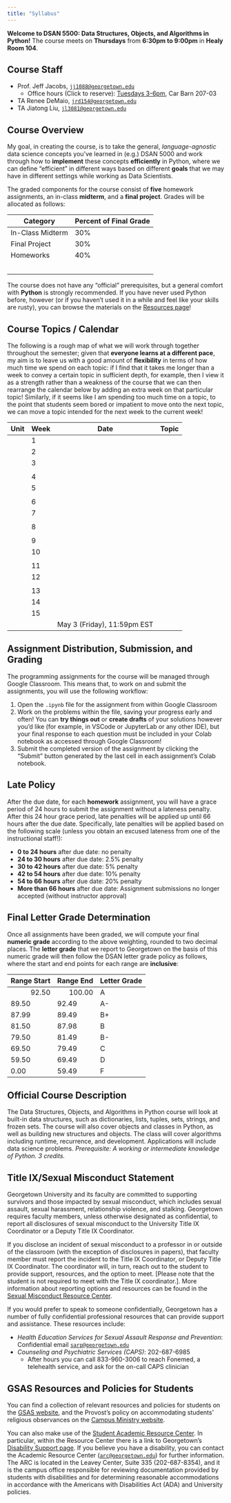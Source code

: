 ```yaml
---
title: "Syllabus"
---
```


**Welcome to DSAN 5500: Data Structures, Objects, and Algorithms in Python!** The course meets on **Thursdays** from **6:30pm to 9:00pm** in **Healy Room 104**.

## Course Staff

* Prof. Jeff Jacobs, <a href='mailto:jj1088@georgetown.edu' target='_blank'>`jj1088@georgetown.edu`</a>
  * Office hours (Click to reserve): [Tuesdays 3-6pm](https://jjacobs.me/meet), Car Barn 207-03
* TA Renee DeMaio, <a href='mailto:jrd154@georgetown.edu' target='_blank'>`jrd154@georgetown.edu`</a>
* TA Jiatong Liu, <a href='mailto:jl3081@georgetown.edu' target='_blank'>`jl3081@georgetown.edu`</a>

## Course Overview

My goal, in creating the course, is to take the general, *language-agnostic* data science concepts you've learned in (e.g.) DSAN 5000 and work through how to **implement** these concepts **efficiently** in Python, where we can define "efficient" in different ways based on different **goals** that we may have in different settings while working as Data Scientists.

The graded components for the course consist of **five** homework assignments, an in-class **midterm**, and a **final project**. Grades will be allocated as follows:

```{=html}
<table>
<thead>
<tr>
    <th>Category</th>
    <th>Percent of Final Grade</th>
</tr>
</thead>
<tbody>
<tr>
    <td>In-Class Midterm</td>
    <td>30%</td>
</tr>
<tr>
    <td>Final Project</td>
    <td>30%</td>
</tr>
<tr>
    <td>Homeworks</td>
    <td>40%</td>
</tr>
<tr>
    <td><span data-qmd="<i class='bi bi-arrow-return-right pe-1'></i>**HW1**: [{{< var hw1.title >}}]({{< var hw1.url >}})"></span></td>
    <td><span data-qmd="<i class='bi bi-arrow-return-right pe-1'></i>{{< var hw1.pct >}}%"></span></td>
</tr>
<tr>
    <td><span data-qmd="<i class='bi bi-arrow-return-right pe-1'></i>**HW2**: {{< var hw2.title >}}"></span></td>
    <td><span data-qmd="<i class='bi bi-arrow-return-right pe-1'></i>{{< var hw2.pct >}}%"></span></td>
</tr>
<tr>
    <td><span data-qmd="<i class='bi bi-arrow-return-right pe-1'></i>**HW3**: {{< var hw3.title >}}"></span></td>
    <td><span data-qmd="<i class='bi bi-arrow-return-right pe-1'></i>{{< var hw3.pct >}}%"></span></td>
</tr>
<tr>
    <td><span data-qmd="<i class='bi bi-arrow-return-right pe-1'></i>**HW4**: {{< var hw4.title >}}"></span></td>
    <td><span data-qmd="<i class='bi bi-arrow-return-right pe-1'></i>{{< var hw4.pct >}}%"></span></td>
</tr>
<tr>
    <td><span data-qmd="<i class='bi bi-arrow-return-right pe-1'></i>**HW5**: {{< var hw5.title >}}"></span></td>
    <td><span data-qmd="<i class='bi bi-arrow-return-right pe-1'></i>{{< var hw5.pct >}}%"></span></td>
</tr>
</tbody>
</table>
```

The course does not have any "official" prerequisites, but a general comfort with **Python** is strongly recommended. If you have never used Python before, however (or if you haven't used it in a while and feel like your skills are rusty), you can browse the materials on the <a href='./resources.html' target='_blank'>Resources page</a>!

## Course Topics / Calendar

The following is a rough map of what we will work through together throughout the semester; given that **everyone learns at a different pace**, my aim is to leave us with a good amount of **flexibility** in terms of how much time we spend on each topic: if I find that it takes me longer than a week to convey a certain topic in sufficient depth, for example, then I view it as a strength rather than a weakness of the course that we can then rearrange the calendar below by adding an extra week on that particular topic! Similarly, if it seems like I am spending too much time on a topic, to the point that students seem bored or impatient to move onto the next topic, we can move a topic intended for the next week to the current week!

```{=html}
<table class='sticky-table'>
<thead>
<tr class='sticky-head'>
    <th>Unit</th>
    <th>Week</th>
    <th>Date</th>
    <th>Topic</th>
</tr>
</thead>
<tbody>
<tr>
    <td><span data-qmd="**Unit 1**: {{< var hw1.title >}}"></span></td>
    <td>1</td>
    <td><span data-qmd="{{< var w01.date-md >}}"></span></td>
    <td><a href='./w01/' target='_blank'><span data-qmd="{{< var w01.title >}}"></span></a></td>
</tr>
<tr>
    <td></td>
    <td>2</td>
    <td><span data-qmd="{{< var w02.date-md >}}"></span></td>
    <td><a href='./w02/' target='_blank'><span data-qmd="{{< var w02.title >}}"></span></a></td>
</tr>

<!-- OOP -->

<tr class='new-unit'>
    <td><span data-qmd="**Unit 2**: {{< var hw2.title >}}"></span></td>
    <td>3</td>
    <td><span data-qmd="{{< var w03.date-md >}}"></span></td>
    <td><a href='./w03/' target='_blank'><span data-qmd="{{< var w03.title >}}"></span></a></td>
</tr>
<tr>
    <td></td>
    <td></td>
    <td><span data-qmd="{{< var hw1.date-md >}}"></span></td>
    <td><span data-qmd="*[HW1 (Python Fundamentals)]({{< var hw1.url >}}) Due*"></span></td>
</tr>
<tr>
    <td></td>
    <td>4</td>
    <td><span data-qmd="{{< var w04.date-md >}}"></span></td>
    <td><a href='./w04/' target='_blank'><span data-qmd="{{< var w04.title >}}"></span></a></td>
</tr>
<tr class='new-unit'>
    <td><span data-qmd="**Unit 3**: {{< var hw3.title >}}"></span></td>
    <td>5</td>
    <td><span data-qmd="{{< var w05.date-md >}}"></span></td>
    <td><a href='./w05/' target='_blank'><span data-qmd="{{< var w05.title >}}"></span></a></td>
</tr>
<tr>
    <td></td>
    <td></td>
    <td><span data-qmd="{{< var hw2.date-md >}}"></span></td>
    <td><span data-qmd="*HW2 ({{< var hw2.title >}}) Due*"></span></td>
</tr>
<tr>
    <td></td>
    <td>6</td>
    <td><span data-qmd="{{< var w06.date-md >}}"></span></td>
    <td><a href='./w06' target='_blank'><span data-qmd="{{< var w06.title >}}"></span></a></td>
</tr>
<tr>
    <td></td>
    <td>7</td>
    <td><span data-qmd="{{< var w07.date-md >}}"></span></td>
    <td><a href='./w07' target='_blank'><span data-qmd="{{< var w07.title >}}"></span></a></td>
</tr>
<tr>
    <td></td>
    <td></td>
    <td><span data-qmd="{{< var hw3.date-md >}}"></span></td>
    <td><span data-qmd="*HW3 ({{< var hw3.title >}}) Due*"></span></td>
</tr>

<!-- Midterm -->

<tr class='new-unit'>
    <td><span data-qmd="**Midterm**"></span></td>
    <td>8</td>
    <td><span data-qmd="{{< var w08.date-md >}}"></span></td>
    <td><span data-qmd="{{< var w08.title >}}"></span></td>
</tr>
<tr>
    <td></td>
    <td></td>
    <td><span data-qmd="*Mar 6*"></span></td>
    <td><span data-qmd="*No Class (Spring Break)*"></span></td>
</tr>

<!-- Data-Processing Pipelines -->

<tr class='new-unit'>
    <td><span data-qmd="**Unit 4**: {{< var hw4.title >}}"></span></td>
    <td>9</td>
    <td><span data-qmd="{{< var w09.date-md >}}"></span></td>
    <td><a href='./w09' target='_blank'><span data-qmd="{{< var w09.title >}}"></span></a></td>
</tr>
<tr>
    <td></td>
    <td>10</td>
    <td><span data-qmd="{{< var w10.date-md >}}"></span></td>
    <td><a href='./w10' target='_blank'><span data-qmd="{{< var w10.title >}}"></span></a></td>
</tr>
<tr>
    <td></td>
    <td></td>
    <td><span data-qmd="{{< var hw4.date-md >}}"></span></td>
    <td><span data-qmd="*HW4 ({{< var hw4.title >}}) Due*"></span></td>
</tr>

<!-- Parallel Computing -->

<tr>
    <td></td>
    <td>11</td>
    <td><span data-qmd="{{< var w11.date-md >}}"></span></td>
    <td><a href='./w11' target='_blank'><span data-qmd="{{< var w11.title >}}"></span></a></td>
</tr>
<tr>
    <td></td>
    <td>12</td>
    <td><span data-qmd="{{< var w12.date-md >}}"></span></td>
    <td><a href='./w12' target='_blank'><span data-qmd="{{< var w12.title >}}"></span></a></td>
</tr>
<tr>
    <td></td>
    <td></td>
    <td><span data-qmd="{{< var hw5.date-md >}}"></span></td>
    <td><span data-qmd="*HW5 ({{< var hw5.title >}}) Due*"></span></td>
</tr>

<!-- Advanced Topics and Applications -->

<tr class='new-unit'>
    <td><span data-qmd="**Unit 5**: Final Project Topics and Applications"></span></td>
    <td>13</td>
    <td><span data-qmd="{{< var w13.date-md >}}"></span></td>
    <td><a href='./w13' target='_blank'><span data-qmd="{{< var w13.title >}}"></span></a></td>
</tr>
<tr>
    <td></td>
    <td>14</td>
    <td><span data-qmd="{{< var w14.date-md >}}"></span></td>
    <td><a href='./w14' target='_blank'><span data-qmd="{{< var w14.title >}}"></span></a></td>
</tr>
<tr>
    <td></td>
    <td>15</td>
    <td><span data-qmd="{{< var w15.date-md >}}"></span></td>
    <td><span data-qmd="{{< var w15.title >}}"></span></td>
</tr>
<tr>
    <td></td>
    <td></td>
    <td>May 3 (Friday), 11:59pm EST</td>
    <td><span data-qmd="**Final Project Due**"></span></td>
</tr>
</tbody>
</table>
```

## Assignment Distribution, Submission, and Grading

The programming assignments for the course will be managed through Google Classroom. This means that, to work on and submit the assignments, you will use the following workflow:

1. Open the `.ipynb` file for the assignment from within Google Classroom
2. Work on the problems within the file, saving your progress early and often! You can **try things out** or **create drafts** of your solutions however you'd like (for example, in VSCode or JupyterLab or any other IDE), but your final response to each question must be included in your Colab notebook as accessed through Google Classroom!
3. Submit the completed version of the assignment by clicking the "Submit" button generated by the last cell in each assignment's Colab notebook.

## Late Policy

After the due date, for each **homework** assignment, you will have a grace period of 24 hours to submit the assignment without a lateness penalty. After this 24 hour grace period, late penalties will be applied up until 66 hours after the due date. Specifically, late penalties will be applied based on the following scale (unless you obtain an excused lateness from one of the instructional staff!):

* **0 to 24 hours** after due date: no penalty
* **24 to 30 hours** after due date: 2.5% penalty
* **30 to 42 hours** after due date: 5% penalty
* **42 to 54 hours** after due date: 10% penalty
* **54 to 66 hours** after due date: 20% penalty
* **More than 66 hours** after due date: Assignment submissions no longer accepted (without instructor approval)

## Final Letter Grade Determination

Once all assignments have been graded, we will compute your final **numeric grade** according to the above weighting, rounded to two decimal places. The **letter grade** that we report to Georgetown on the basis of this numeric grade will then follow the DSAN letter grade policy as follows, where the start and end points for each range are **inclusive**:

```{=html}
<table>
<thead>
<tr>
    <th align="right">Range Start</th>
    <th align="right">Range End</th>
    <th align="left">Letter Grade</th>
</tr>
</thead>
<tbody>
<tr>
    <td align="right">92.50</td>
    <td align="right">100.00</td>
    <td align="left">A</td>
</tr>
<tr>
    <td>89.50</td>
    <td>92.49</td>
    <td>A-</td>
</tr>
<tr>
    <td>87.99</td>
    <td>89.49</td>
    <td>B+</td>
</tr>
<tr>
    <td>81.50</td>
    <td>87.98</td>
    <td>B</td>
</tr>
<tr>
    <td>79.50</td>
    <td>81.49</td>
    <td>B-</td>
</tr>
<tr>
    <td>69.50</td>
    <td>79.49</td>
    <td>C</td>
</tr>
<tr>
    <td>59.50</td>
    <td>69.49</td>
    <td>D</td>
</tr>
<tr>
    <td>0.00</td>
    <td>59.49</td>
    <td>F</td>
</tr>
</tbody>
</table>
```

## Official Course Description

The Data Structures, Objects, and Algorithms in Python course will look at built-in data structures, such as dictionaries, lists, tuples, sets, strings, and frozen sets. The course will also cover objects and classes in Python, as well as building new structures and objects. The class will cover algorithms including runtime, recurrence, and development. Applications will include data science problems. *Prerequisite: A working or intermediate knowledge of Python. 3 credits.*

## Title IX/Sexual Misconduct Statement

Georgetown University and its faculty are committed to supporting survivors and those impacted by sexual misconduct, which includes sexual assault, sexual harassment, relationship violence, and stalking. Georgetown requires faculty members, unless otherwise designated as confidential, to report all disclosures of sexual misconduct to the University Title IX Coordinator or a Deputy Title IX Coordinator.

If you disclose an incident of sexual misconduct to a professor in or outside of the classroom (with the exception of disclosures in papers), that faculty member must report the incident to the Title IX Coordinator, or Deputy Title IX Coordinator. The coordinator will, in turn, reach out to the student to provide support, resources, and the option to meet. [Please note that the student is not required to meet with the Title IX coordinator.]. More information about reporting options and resources can be found in the <a href='https://sexualassault.georgetown.edu/get-help/resourcecenter/#' target='_blank'>Sexual Misconduct Resource Center</a>.

If you would prefer to speak to someone confidentially, Georgetown has a number of fully confidential professional resources that can provide support and assistance. These resources include:

* *Health Education Services for Sexual Assault Response and Prevention*: Confidential email <a href='mailto:sarp@georgetown.edu' target='_blank'>`sarp@georgetown.edu`</a>
* *Counseling and Psychiatric Services (CAPS)*: 202-687-6985
  * After hours you can call 833-960-3006 to reach Fonemed, a telehealth service, and ask for the on-call CAPS clinician

## GSAS Resources and Policies for Students

You can find a collection of relevant resources and policies for students on the <a href='https://grad.georgetown.edu/academics/current-students/' target='_blank'>GSAS website</a>, and the Provost's policy on accommodating students' religious observances on the <a href='https://campusministry.georgetown.edu/faith-traditions/religious_holy_days/#' target='_blank'>Campus Ministry website</a>.

You can also make use of the <a href='http://academicsupport.georgetown.edu/' target='_blank'>Student Academic Resource Center</a>. In particular, within the Resource Center there is a link to Georgetown's <a href='http://academicsupport.georgetown.edu/disability/' target='_blank'>Disability Support page</a>. If you believe you have a disability, you can contact the Academic Resource Center (<a href='mailto:arc@georgetown.edu' target='_blank'>`arc@georgetown.edu`</a>) for further information. The ARC is located in the Leavey Center, Suite 335 (202-687-8354), and it is the campus office responsible for reviewing documentation provided by students with disabilities and for determining reasonable accommodations in accordance with the Americans with Disabilities Act (ADA) and University policies.
